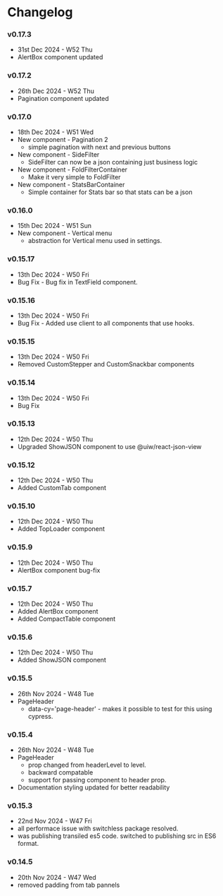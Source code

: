 
<Meta title="Changelog" />

# Changelog

### v0.17.3
- 31st Dec 2024 - W52 Thu
- AlertBox component updated

### v0.17.2
- 26th Dec 2024 - W52 Thu
- Pagination component updated

### v0.17.0  
- 18th Dec 2024 - W51 Wed
- New component - Pagination 2
  - simple pagination with next and previous buttons 
- New component - SideFilter
  - SideFilter can now be a json containing just business logic
- New component - FoldFilterContainer
  - Make it very simple to FoldFilter
- New component - StatsBarContainer
  - Simple container for Stats bar so that stats can be a json

### v0.16.0  
- 15th Dec 2024 - W51 Sun
- New component - Vertical menu
  - abstraction for Vertical menu used in settings. 

### v0.15.17
- 13th Dec 2024 - W50 Fri
- Bug Fix - Bug fix in TextField component.

### v0.15.16
- 13th Dec 2024 - W50 Fri
- Bug Fix - Added use client to all components that use hooks.

### v0.15.15
- 13th Dec 2024 - W50 Fri
- Removed CustomStepper and CustomSnackbar components

### v0.15.14
- 13th Dec 2024 - W50 Fri
- Bug Fix

### v0.15.13
- 12th Dec 2024 - W50 Thu
- Upgraded ShowJSON component to use @uiw/react-json-view

### v0.15.12
- 12th Dec 2024 - W50 Thu
- Added CustomTab component

### v0.15.10
- 12th Dec 2024 - W50 Thu
- Added TopLoader component

### v0.15.9
- 12th Dec 2024 - W50 Thu
- AlertBox component bug-fix

### v0.15.7
- 12th Dec 2024 - W50 Thu
- Added AlertBox component
- Added CompactTable component

### v0.15.6
- 12th Dec 2024 - W50 Thu
- Added ShowJSON component

### v0.15.5
- 26th Nov 2024 - W48 Tue
- PageHeader 
  - data-cy='page-header' - makes it possible to test for this using cypress. 

### v0.15.4
- 26th Nov 2024 - W48 Tue
- PageHeader 
  - prop changed from headerLevel to level. 
  - backward compatable
  - support for passing component to header prop.
- Documentation styling updated for better readability

### v0.15.3
- 22nd Nov 2024 - W47 Fri
- all performace issue with switchless package resolved. 
- was publishing transiled es5 code. switched to publishing src in ES6 format. 

### v0.14.5
- 20th Nov 2024 - W47 Wed
- removed padding from tab pannels